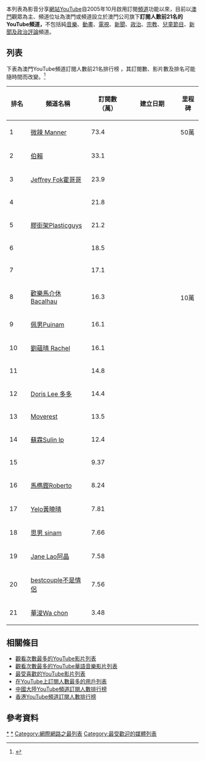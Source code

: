 本列表為影音分享[[網站|網站]][[YouTube|YouTube]]自2005年10月啟用訂閱[[頻道|頻道]]功能以來，目前以[[澳門|澳門]]觀眾為主、頻道位址為澳門或頻道設立於澳門公司旗下'''訂閱人數前21名的YouTube頻道，'''不包括純[[音樂|音樂]]、[[動畫|動畫]]、[[電視|電視]]、[[新聞|新聞]]、[[政治|政治]]、[[宗教|宗教]]、[[兒童節目|兒童節目]]、[[新聞及政治評論|新聞及政治評論]]頻道。

==列表==
{{動態列表}}

下表為澳門YouTube頻道訂閱人數前21名排行榜<!--為避免出現錯誤，應查核所有頻道並統一變更訂閱數-->，其訂閱數、影片數及排名可能隨時間而改變。<ref>{{Cite web|title=中國澳門特別行政區Top 100 YouTube網紅排行榜 - NoxInfluencer|url=https://tw.noxinfluencer.com/youtube-channel-rank/top-100-mo-all-youtuber-sorted-by-subs-weekly|accessdate=2020-12-25|work=tw.noxinfluencer.com|language=zh|archive-date=2021-05-03|archive-url=https://web.archive.org/web/20210503183106/https://tw.noxinfluencer.com/youtube-channel-rank/top-100-mo-all-youtuber-sorted-by-subs-weekly|dead-url=no}}</ref>
{|class="wikitable sortable" style="width:95%;"
! style="width:5%"|排名
! style="width:15%"| 頻道名稱
! style="width:10%"| 訂閱數（萬）
! style="width:15%"| 建立日期
! style="width:5%" | 里程碑
|-style="text-align:center;"
| rowspan="1" |1
| rowspan="1" |[[微辣Manner|微辣 Manner]]
| rowspan="1" |73.4
| rowspan="1" |{{dts|2013|8|12}}
| rowspan="1" |50萬
|-style="text-align:center;"
| rowspan="1" |2
| rowspan="1" |[[伯賴|伯賴]]
| rowspan="1" |33.1
| rowspan="1" |{{dts|2008|1|17}}
| rowspan="13" |10萬
|-style="text-align:center;"
| rowspan="1" |3
| rowspan="1" |[[霍俊邦|Jeffrey Fok霍哥哥]]
| rowspan="1" |23.9
| rowspan="1" |{{dts|2017|9|28}}
|-style="text-align:center;"
| rowspan="1" |4
| rowspan="1" |{{link-yue|Nathan Lam加蔥|林茂發}}
| rowspan="1" |21.8
| rowspan="1" |{{dts|2018|1|1}}
|-style="text-align:center;"
| rowspan="1" |5
| rowspan="1" |[[膠街架Plasticguys|膠街架Plasticguys]]
| rowspan="1" |21.2
| rowspan="1" |{{dts|2016|3|12}}
|-style="text-align:center;"
| rowspan="1" |6
| rowspan="1" |{{link-yue|雞WING|陳康榮}}
| rowspan="1" |18.5
| rowspan="1" |{{dts|2008|6|16}}
|-style="text-align:center;"
| rowspan="1" |7
| rowspan="1" |{{link-yue|豪Dee|歐陽仲豪}}
| rowspan="1" |17.1
| rowspan="1" |{{dts|2017|9|20}}
|-style="text-align:center;"
| rowspan="1" |8
| rowspan="1" |[[歡樂馬介休|歡樂馬介休Bacalhau]]
| rowspan="1" |16.3
| rowspan="1" |{{dts|2016|10|19}}
|-style="text-align:center;"
| rowspan="1" |9
| rowspan="1" |[[葉佩男|佩男Puinam]]
| rowspan="1" |16.1
| rowspan="1" |{{dts|2019|1|7}}
|-style="text-align:center;"
| rowspan="1" |10
| rowspan="1" |[[劉蘊晴|劉蘊晴 Rachel]]
| rowspan="1" |16.1
| rowspan="1" |{{dts|2016|7|22}}
|- style="text-align:center;"
| rowspan="1" |11
| rowspan="1" |{{link-yue|FreeDream Macau|飛夢映畫}}
| rowspan="1" |14.8
| rowspan="1" |{{dts|2013|3|15}}
|- style="text-align:center;"
| rowspan="1" |12
| rowspan="1" |[[Doris_Lee_多多|Doris Lee 多多]]
| rowspan="1" |14.4
| rowspan="1" |{{dts|2017|9|20}}
|-style="text-align:center;"
| rowspan="1" |13
| rowspan="1" |[[Moverest|Moverest]]
| rowspan="1" |13.5
| rowspan="1" |{{dts|2014|1|27}}
|- style="text-align:center;"
| rowspan="1" |14
| rowspan="1" |[[葉蘇霖|蘇霖Sulin Ip]]
| rowspan="1" |12.4
| rowspan="1" |{{dts|2017|4|11}}
|-style="text-align:center;"
| rowspan="1" |15
| rowspan="1" |{{link-yue|This is R|李熙媛}}
| rowspan="1" |9.37
| rowspan="1" |{{dts|2008|01|4}}
|-style="text-align:center;"
| rowspan="1" |16
| rowspan="1" |[[馬檇鏗|馬檇鏗Roberto]]
| rowspan="1" |8.24
| rowspan="1" |{{dts|2009|10|16}}
|- style="text-align:center;"
| rowspan="1" |17
| rowspan="1" |[[Yelo黃曉晴|Yelo黃曉晴]]
| rowspan="1" |7.81
| rowspan="1" |{{dts|2010|4|23}}
|- style="text-align:center;"
| rowspan="1" |18
| rowspan="1" |[[葉思男|思男 sinam]]
| rowspan="1" |7.66
| rowspan="1" |{{dts|2020|1|6}}
|- style="text-align:center;"
| rowspan="1" |19
| rowspan="1" |[[Jane_Lao阿晶|Jane Lao阿晶]]
| rowspan="1" |7.58
| rowspan="1" |{{dts|2009|3|4}}
|-style="text-align:center;"
| rowspan="1" |20
| rowspan="1" |[[bestcouple不是情侶|bestcouple不是情侶]]
| rowspan="1" |7.56
| rowspan="1" |{{dts|2020|1|26}}
|-style="text-align:center;"
| rowspan="1" |21
| rowspan="1" |[[華浚Wa_chon|華浚Wa chon]]
| rowspan="1" |3.48
| rowspan="1" |{{dts|2018|1|16}}
|}

==相關條目==
* [[觀看次數最多的YouTube影片列表|觀看次數最多的YouTube影片列表]]
* [[觀看次數最多的YouTube華語音樂影片列表|觀看次數最多的YouTube華語音樂影片列表]]
* [[最受喜歡的YouTube視頻列表|最受喜歡的YouTube影片列表]]
* [[在YouTube上訂閱人數最多的用戶列表|在YouTube上訂閱人數最多的用戶列表]]
* [[中國大陸YouTube頻道訂閱人數排行榜|中國大陸YouTube頻道訂閱人數排行榜]]
* [[香港YouTube頻道訂閱人數排行榜|香港YouTube頻道訂閱人數排行榜]]

== 參考資料 ==
{{Reflist}}
{{YouTube navbox}}
{{Portal bar|澳門|網際網路|人物}}
[[Category:澳門YouTuber|*]]
[[Category:澳門YouTube頻道|*]]
[[Category:網際網路之最列表|Category:網際網路之最列表]]
[[Category:最受歡迎的媒體列表|Category:最受歡迎的媒體列表]]